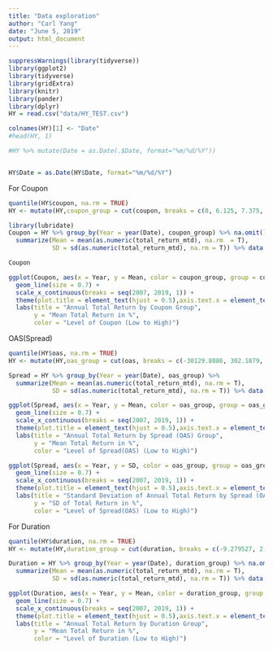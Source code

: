 ---
title: "Data exploration"
author: "Carl Yang"
date: "June 5, 2019"
output: html_document
---
```{r}
suppressWarnings(library(tidyverse))
library(ggplot2)
library(tidyverse)
library(gridExtra)
library(knitr)
library(pander)
library(dplyr)
HY = read.csv("data/HY_TEST.csv")
```

```{r}
colnames(HY)[1] <- "Date"
#head(HY, 1)

#HY %>% mutate(Date = as.Date(.$Date, format="%m/%d/%Y"))


HY$Date = as.Date(HY$Date, format="%m/%d/%Y")

```

For Coupon

```{r}
quantile(HY$coupon, na.rm = TRUE)
HY <- mutate(HY,coupon_group = cut(coupon, breaks = c(0, 6.125, 7.375, 8.625, 15), labels = c("Q1","Q2","Q3","Q4")))
```

```{r}
library(lubridate)
Coupon = HY %>% group_by(Year = year(Date), coupon_group) %>% na.omit() %>% 
  summarize(Mean = mean(as.numeric(total_return_mtd), na.rm  = T),
            SD = sd(as.numeric(total_return_mtd), na.rm = T)) %>% data.frame()

Coupon

ggplot(Coupon, aes(x = Year, y = Mean, color = coupon_group, group = coupon_group)) +
  geom_line(size = 0.7) +
  scale_x_continuous(breaks = seq(2007, 2019, 1)) +
  theme(plot.title = element_text(hjust = 0.5),axis.text.x = element_text(angle = 45, hjust = 1)) +
  labs(title = "Annual Total Return by Coupon Group",
       y = "Mean Total Return in %",
       color = "Level of Coupon (Low to High)")


```

OAS(Spread)

```{r}
quantile(HY$oas, na.rm = TRUE)
HY <- mutate(HY,oas_group = cut(oas, breaks = c(-30129.8086, 302.1879, 444.1890, 677.7465, 806094.3125), labels = c("Q1","Q2","Q3","Q4")))

Spread = HY %>% group_by(Year = year(Date), oas_group) %>%
  summarize(Mean = mean(as.numeric(total_return_mtd), na.rm = T),
            SD = sd(as.numeric(total_return_mtd), na.rm = T)) %>% data.frame()

ggplot(Spread, aes(x = Year, y = Mean, color = oas_group, group = oas_group)) +
  geom_line(size = 0.7) +
  scale_x_continuous(breaks = seq(2007, 2019, 1)) +
  theme(plot.title = element_text(hjust = 0.5),axis.text.x = element_text(angle = 45, hjust = 1)) +
  labs(title = "Annual Total Return by Spread (OAS) Group",
       y = "Mean Total Return in %",
       color = "Level of Spread(OAS) (Low to High)")

ggplot(Spread, aes(x = Year, y = SD, color = oas_group, group = oas_group)) +
  geom_line(size = 0.7) +
  scale_x_continuous(breaks = seq(2007, 2019, 1)) +
  theme(plot.title = element_text(hjust = 0.5),axis.text.x = element_text(angle = 45, hjust = 1)) +
  labs(title = "Standard Deviation of Annual Total Return by Spread (OAS) Group",
       y = "SD of Total Return in %",
       color = "Level of Spread(OAS) (Low to High)")
```

For Duration

```{r}
quantile(HY$duration, na.rm = TRUE)
HY <- mutate(HY,duration_group = cut(duration, breaks = c(-9.279527, 2.560661, 3.948706, 5.208673, 19.636396), labels = c("Q1","Q2","Q3","Q4")))

Duration = HY %>% group_by(Year = year(Date), duration_group) %>% na.omit() %>%
  summarize(Mean = mean(as.numeric(total_return_mtd), na.rm = T),
            SD = sd(as.numeric(total_return_mtd), na.rm = T)) %>% data.frame()

ggplot(Duration, aes(x = Year, y = Mean, color = duration_group, group = duration_group)) +
  geom_line(size = 0.7) +
  scale_x_continuous(breaks = seq(2007, 2019, 1)) +
  theme(plot.title = element_text(hjust = 0.5),axis.text.x = element_text(angle = 45, hjust = 1)) +
  labs(title = "Annual Total Return by Duration Group",
       y = "Mean Total Return in %",
       color = "Level of Duration (Low to High)")
```

